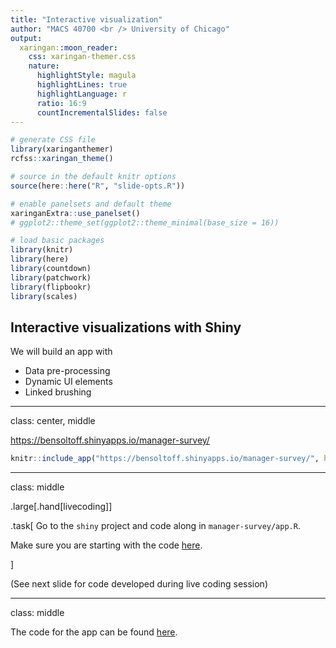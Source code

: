 ```yaml
---
title: "Interactive visualization"
author: "MACS 40700 <br /> University of Chicago"
output:
  xaringan::moon_reader:
    css: xaringan-themer.css
    nature:
      highlightStyle: magula
      highlightLines: true
      highlightLanguage: r
      ratio: 16:9
      countIncrementalSlides: false
---
```


```r
# generate CSS file
library(xaringanthemer)
rcfss::xaringan_theme()

# source in the default knitr options
source(here::here("R", "slide-opts.R"))

# enable panelsets and default theme
xaringanExtra::use_panelset()
# ggplot2::theme_set(ggplot2::theme_minimal(base_size = 16))

# load basic packages
library(knitr)
library(here)
library(countdown)
library(patchwork)
library(flipbookr)
library(scales)
```

## Interactive visualizations with Shiny

We will build an app with

- Data pre-processing
- Dynamic UI elements
- Linked brushing

---

class: center, middle

[https://bensoltoff.shinyapps.io/manager-survey/](https://bensoltoff.shinyapps.io/manager-survey/)

```r
knitr::include_app("https://bensoltoff.shinyapps.io/manager-survey/", height ="550px")
```

---

class: middle

.large[.hand[livecoding]]

.task[
Go to the `shiny` project and code along in `manager-survey/app.R`.

Make sure you are starting with the code [here](https://github.com/uc-dataviz/slides/blob/main/15-interactive-reporting/manager-survey/app.R).

]

(See next slide for code developed during live coding session)

---

class: middle

The code for the app can be found [here](https://github.com/uc-dataviz/slides/blob/main/16-interactive-visualization/manager-survey/app.R).
